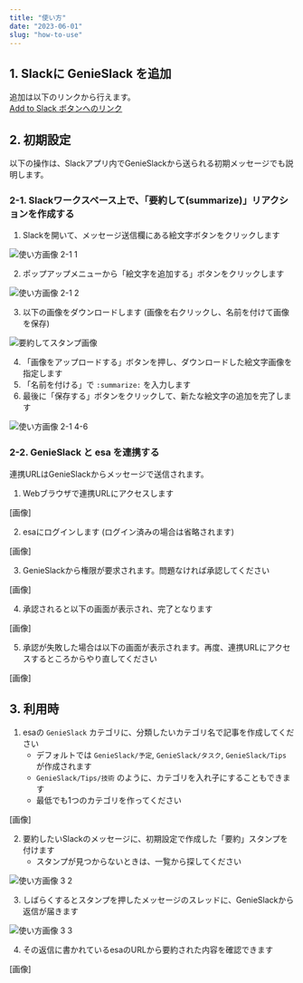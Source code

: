 ```yaml
---
title: "使い方"
date: "2023-06-01"
slug: "how-to-use"
---
```


## 1. Slackに GenieSlack を追加
追加は以下のリンクから行えます。  
[Add to Slack ボタンへのリンク](https://genieslack.kusshi.dev/slack/install)

## 2. 初期設定
以下の操作は、Slackアプリ内でGenieSlackから送られる初期メッセージでも説明します。

### 2-1. Slackワークスペース上で、「要約して(summarize)」リアクションを作成する
1. Slackを開いて、メッセージ送信欄にある絵文字ボタンをクリックします

![使い方画像 2-1 1](../images/how_to_use/howtouse_2-1_1.png '使い方画像 2-1 1')

2. ポップアップメニューから「絵文字を追加する」ボタンをクリックします

![使い方画像 2-1 2](../images/how_to_use/howtouse_2-1_2.png '使い方画像 2-1 2')

3. 以下の画像をダウンロードします (画像を右クリックし、名前を付けて画像を保存)

![要約してスタンプ画像](../images/summarize.png '要約してスタンプ画像')

4. 「画像をアップロードする」ボタンを押し、ダウンロードした絵文字画像を指定します
5. 「名前を付ける」で `:summarize:` を入力します
6. 最後に「保存する」ボタンをクリックして、新たな絵文字の追加を完了します

![使い方画像 2-1 4-6](../images/how_to_use/howtouse_2-1_4-6.png '使い方画像 2-1 4-6')

### 2-2. GenieSlack と esa を連携する
連携URLはGenieSlackからメッセージで送信されます。

1. Webブラウザで連携URLにアクセスします

[画像]

2. esaにログインします (ログイン済みの場合は省略されます)

[画像]

3. GenieSlackから権限が要求されます。問題なければ承認してください

[画像]

4. 承認されると以下の画面が表示され、完了となります

[画像]

5. 承認が失敗した場合は以下の画面が表示されます。再度、連携URLにアクセスするところからやり直してください

[画像]


## 3. 利用時
1. esaの `GenieSlack` カテゴリに、分類したいカテゴリ名で記事を作成してください
    - デフォルトでは `GenieSlack/予定`, `GenieSlack/タスク`, `GenieSlack/Tips` が作成されます
    - `GenieSlack/Tips/技術` のように、カテゴリを入れ子にすることもできます
    - 最低でも1つのカテゴリを作ってください

[画像]

2. 要約したいSlackのメッセージに、初期設定で作成した「要約」スタンプを付けます
    - スタンプが見つからないときは、一覧から探してください

![使い方画像 3 2](../images/how_to_use/howtouse_3_2.png '使い方画像 3 2')

3. しばらくするとスタンプを押したメッセージのスレッドに、GenieSlackから返信が届きます

![使い方画像 3 3](../images/how_to_use/howtouse_3_3.png '使い方画像 3 3')

4. その返信に書かれているesaのURLから要約された内容を確認できます

[画像]
